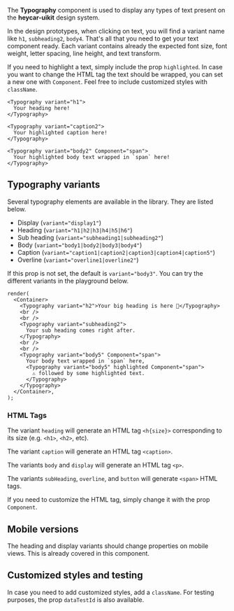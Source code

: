 
The **Typography** component is used to display any types of text present on the **heycar-uikit** design system.

In the design prototypes, when clicking on text, you will find a variant name like `h1`, `subheading2`, `body4`. That's all that you need to get your text component ready.
Each variant contains already the expected font size, font weight, letter spacing, line height, and text transform.

If you need to highlight a text, simply include the prop `highlighted`. In case you want to change the HTML tag the text should be wrapped, you can set a new one with `Component`. Feel free to include customized styles with `className`.

```tsx
<Typography variant="h1">
  Your heading here!
</Typography>

<Typography variant="caption2">
  Your highlighted caption here!
</Typography>

<Typography variant="body2" Component="span">
  Your highlighted body text wrapped in `span` here!
</Typography>
```

## Typography variants

Several typography elements are available in the library. They are listed below.

- Display (`variant="display1"`)
- Heading (`variant="h1|h2|h3|h4|h5|h6"`)
- Sub heading (`variant="subheading1|subheading2"`)
- Body (`variant="body1|body2|body3|body4"`)
- Caption (`variant="caption1|caption2|caption3|caption4|caption5"`)
- Overline (`variant="overline1|overline2"`)

If this prop is not set, the default is `variant="body3"`. You can try the different variants in the playground below.

```tsx live
render(
  <Container>
    <Typography variant="h2">Your big heading is here 🤩</Typography>
    <br />
    <br />
    <Typography variant="subheading2">
      Your sub heading comes right after.
    </Typography>
    <br />
    <br />
    <Typography variant="body5" Component="span">
      Your body text wrapped in `span` here,
      <Typography variant="body5" highlighted Component="span">
        ⚠️ followed by some highlighted text.
      </Typography>
    </Typography>
  </Container>,
);
```

### HTML Tags

The variant `heading` will generate an HTML tag `<h{size}>` corresponding to its size (e.g. `<h1>`, `<h2>`, etc).

The variant `caption` will generate an HTML tag `<caption>`.

The variants `body` and `display` will generate an HTML tag `<p>`.

The variants `subHeading`, `overline`, and `button` will generate `<span>` HTML tags.

If you need to customize the HTML tag, simply change it with the prop `Component`.

## Mobile versions

The heading and display variants should change properties on mobile views. This is already covered in this component.

## Customized styles and testing

In case you need to add customized styles, add a `className`. For testing purposes, the prop `dataTestId` is also available.
